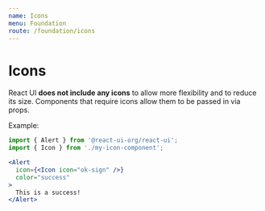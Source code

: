 ```yaml
---
name: Icons
menu: Foundation
route: /foundation/icons
---
```


# Icons

React UI **does not include any icons** to allow more flexibility and to reduce
its size. Components that require icons allow them to be passed in via props.

Example:

```jsx
import { Alert } from '@react-ui-org/react-ui';
import { Icon } from './my-icon-component';

<Alert
  icon={<Icon icon="ok-sign" />}
  color="success"
>
  This is a success!
</Alert>
```
